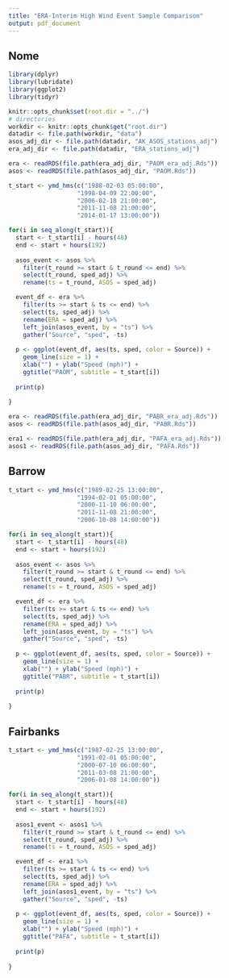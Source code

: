 ```yaml
---
title: "ERA-Interim High Wind Event Sample Comparison"
output: pdf_document
---
```

## Nome
```r
library(dplyr)
library(lubridate)
library(ggplot2)
library(tidyr)

knitr::opts_chunk$set(root.dir = "../")
# directories
workdir <- knitr::opts_chunk$get("root.dir")
datadir <- file.path(workdir, "data")
asos_adj_dir <- file.path(datadir, "AK_ASOS_stations_adj")
era_adj_dir <- file.path(datadir, "ERA_stations_adj")

era <- readRDS(file.path(era_adj_dir, "PAOM_era_adj.Rds"))
asos <- readRDS(file.path(asos_adj_dir, "PAOM.Rds"))

t_start <- ymd_hms(c("1988-02-03 05:00:00",
                   "1998-04-09 22:00:00",
                   "2006-02-18 21:00:00",
                   "2011-11-08 21:00:00",
                   "2014-01-17 13:00:00"))

for(i in seq_along(t_start)){
  start <- t_start[i] - hours(48)
  end <- start + hours(192)
  
  asos_event <- asos %>% 
    filter(t_round >= start & t_round <= end) %>%
    select(t_round, sped_adj) %>% 
    rename(ts = t_round, ASOS = sped_adj)

  event_df <- era %>% 
    filter(ts >= start & ts <= end) %>%
    select(ts, sped_adj) %>%
    rename(ERA = sped_adj) %>%
    left_join(asos_event, by = "ts") %>%
    gather("Source", "sped", -ts)
    
  p <- ggplot(event_df, aes(ts, sped, color = Source)) + 
    geom_line(size = 1) +
    xlab("") + ylab("Speed (mph)") + 
    ggtitle("PAOM", subtitle = t_start[i])
  
  print(p)
  
}

era <- readRDS(file.path(era_adj_dir, "PABR_era_adj.Rds"))
asos <- readRDS(file.path(asos_adj_dir, "PABR.Rds"))

era1 <- readRDS(file.path(era_adj_dir, "PAFA_era_adj.Rds"))
asos1 <- readRDS(file.path(asos_adj_dir, "PAFA.Rds"))
```


## Barrow
```r

t_start <- ymd_hms(c("1989-02-25 13:00:00",
                   "1994-02-01 05:00:00",
                   "2000-11-10 06:00:00",
                   "2011-11-08 21:00:00",
                   "2006-10-08 14:00:00"))

for(i in seq_along(t_start)){
  start <- t_start[i] - hours(48)
  end <- start + hours(192)
  
  asos_event <- asos %>% 
    filter(t_round >= start & t_round <= end) %>%
    select(t_round, sped_adj) %>% 
    rename(ts = t_round, ASOS = sped_adj)

  event_df <- era %>% 
    filter(ts >= start & ts <= end) %>%
    select(ts, sped_adj) %>%
    rename(ERA = sped_adj) %>%
    left_join(asos_event, by = "ts") %>%
    gather("Source", "sped", -ts)
    
  p <- ggplot(event_df, aes(ts, sped, color = Source)) + 
    geom_line(size = 1) +
    xlab("") + ylab("Speed (mph)") + 
    ggtitle("PABR", subtitle = t_start[i])
  
  print(p)
  
}

```

## Fairbanks
```r

t_start <- ymd_hms(c("1987-02-25 13:00:00",
                   "1991-02-01 05:00:00",
                   "2000-07-10 06:00:00",
                   "2011-03-08 21:00:00",
                   "2006-01-08 14:00:00"))

for(i in seq_along(t_start)){
  start <- t_start[i] - hours(48)
  end <- start + hours(192)
  
  asos1_event <- asos1 %>% 
    filter(t_round >= start & t_round <= end) %>%
    select(t_round, sped_adj) %>% 
    rename(ts = t_round, ASOS = sped_adj)

  event_df <- era1 %>% 
    filter(ts >= start & ts <= end) %>%
    select(ts, sped_adj) %>%
    rename(ERA = sped_adj) %>%
    left_join(asos1_event, by = "ts") %>%
    gather("Source", "sped", -ts)
    
  p <- ggplot(event_df, aes(ts, sped, color = Source)) + 
    geom_line(size = 1) +
    xlab("") + ylab("Speed (mph)") + 
    ggtitle("PAFA", subtitle = t_start[i])
  
  print(p)
  
}

```
